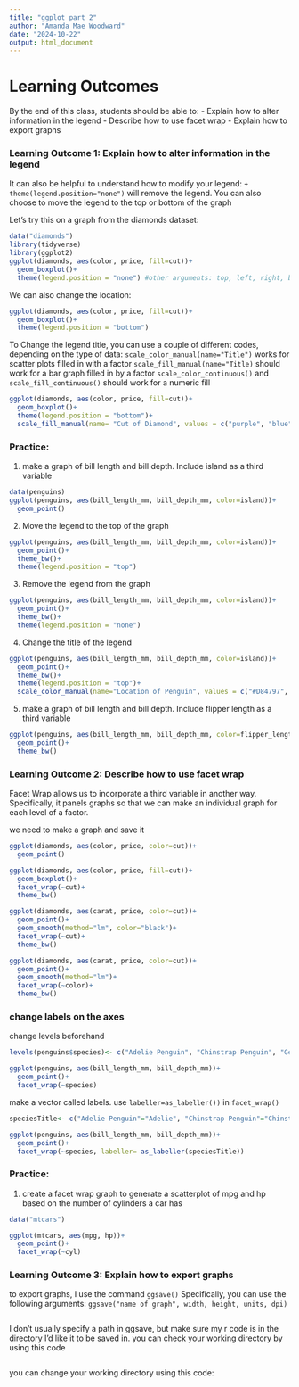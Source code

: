 ```yaml
---
title: "ggplot part 2"
author: "Amanda Mae Woodward"
date: "2024-10-22"
output: html_document
---
```


# Learning Outcomes
By the end of this class, students should be able to: 
- Explain how to alter information in the legend 
- Describe how to use facet wrap
- Explain how to export graphs


### Learning Outcome 1: Explain how to alter information in the legend
It can also be helpful to understand how to modify your legend: 
`+ theme(legend.position="none")` will remove the legend. You can also choose to move the legend to the top or bottom of the graph

Let's try this on a graph from the diamonds dataset: 
```r
data("diamonds")
library(tidyverse)
library(ggplot2)
ggplot(diamonds, aes(color, price, fill=cut))+
  geom_boxplot()+
  theme(legend.position = "none") #other arguments: top, left, right, bottom, none
```

We can also change the location: 
```r
ggplot(diamonds, aes(color, price, fill=cut))+
  geom_boxplot()+
  theme(legend.position = "bottom")
```

To Change the legend title, you can use a couple of different codes, depending on the type of data: 
`scale_color_manual(name="Title")` works for scatter plots filled in with a factor
`scale_fill_manual(name="Title)` should work for a bar graph filled in by a factor
`scale_color_continuous()` and `scale_fill_continuous()` should work for a numeric fill
```r
ggplot(diamonds, aes(color, price, fill=cut))+
  geom_boxplot()+
  theme(legend.position = "bottom")+
  scale_fill_manual(name= "Cut of Diamond", values = c("purple", "blue", "green", "orange", "red", "yellow", "pink"))
```

### Practice:

1) make a graph of bill length and bill depth. Include island as a third variable
```r
data(penguins)
ggplot(penguins, aes(bill_length_mm, bill_depth_mm, color=island))+
  geom_point()
```

2) Move the legend to the top of the graph
```r
ggplot(penguins, aes(bill_length_mm, bill_depth_mm, color=island))+
  geom_point()+
  theme_bw()+
  theme(legend.position = "top")
```

3) Remove the legend from the graph 
```r
ggplot(penguins, aes(bill_length_mm, bill_depth_mm, color=island))+
  geom_point()+
  theme_bw()+
  theme(legend.position = "none")
```

4) Change the title of the legend
```r
ggplot(penguins, aes(bill_length_mm, bill_depth_mm, color=island))+
  geom_point()+
  theme_bw()+
  theme(legend.position = "top")+
  scale_color_manual(name="Location of Penguin", values = c("#D84797", "#94FBAB", "#3ABEFF"))
```


5) make a graph of bill length and bill depth. Include flipper length as a third variable
```r
ggplot(penguins, aes(bill_length_mm, bill_depth_mm, color=flipper_length_mm))+
  geom_point()+
  theme_bw()
```

### Learning Outcome 2: Describe how to use facet wrap
Facet Wrap allows us to incorporate a third variable in another way. Specifically, it panels graphs so that we can make an individual graph for each level of a factor.

we need to make a graph and save it 
```r
ggplot(diamonds, aes(color, price, color=cut))+
  geom_point()

ggplot(diamonds, aes(color, price, fill=cut))+
  geom_boxplot()+
  facet_wrap(~cut)+
  theme_bw()

ggplot(diamonds, aes(carat, price, color=cut))+
  geom_point()+
  geom_smooth(method="lm", color="black")+
  facet_wrap(~cut)+
  theme_bw()
```
```r
ggplot(diamonds, aes(carat, price, color=cut))+
  geom_point()+
  geom_smooth(method="lm")+
  facet_wrap(~color)+
  theme_bw()
```

### change labels on the axes
change levels beforehand
```r
levels(penguins$species)<- c("Adelie Penguin", "Chinstrap Penguin", "Gentoo Penguin")

ggplot(penguins, aes(bill_length_mm, bill_depth_mm))+
  geom_point()+
  facet_wrap(~species)
```

make a vector called labels. use `labeller=as_labeller())` in `facet_wrap()`
```r
speciesTitle<- c("Adelie Penguin"="Adelie", "Chinstrap Penguin"="Chinstrap","Gentoo Penguin"="Gentoo")

ggplot(penguins, aes(bill_length_mm, bill_depth_mm))+
  geom_point()+
  facet_wrap(~species, labeller= as_labeller(speciesTitle))
```

### Practice: 
1) create a facet wrap graph to generate a scatterplot of mpg and hp based on the number of cylinders a car has
```r
data("mtcars")

ggplot(mtcars, aes(mpg, hp))+
  geom_point()+
  facet_wrap(~cyl)
```

### Learning Outcome 3: Explain how to export graphs
to export graphs, I use the command `ggsave()`
Specifically, you can use the following arguments: 
`ggsave("name of graph", width, height, units, dpi)`
```r

```
I don't usually specify a path in ggsave, but make sure my r code is in the directory I'd like it to be saved in. you can check your working directory by using this code
```r

```
you can change your working directory using this code: 
```r

```